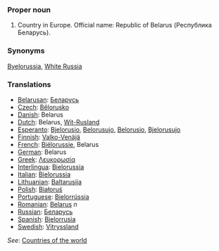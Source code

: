 ===Proper noun===

# Country in Europe. Official name: Republic of Belarus (Республика Беларусь).

===Synonyms===
[[Byelorussia]], [[White Russia]]
===Translations===
*[[Belarusan]]: [[Беларусь]]
*[[Czech]]: [[Bělorusko]]
*[[Danish]]: Belarus
*[[Dutch]]: Belarus, [[Wit-Rusland]]
*[[Esperanto]]: [[Bjelorusio]], [[Belorusujo]], [[Belorusio]], [[Bjelorusujo]]
*[[Finnish]]: [[Valko-Venäjä]]
*[[French]]: [[Biélorussie]], Belarus
*[[German]]: Belarus
*[[Greek]]: [[Λευκορωσία]]
*[[Interlingua]]: [[Bielorussia]]
*[[Italian]]: [[Bielorussia]]
*[[Lithuanian]]: [[Baltarusija]]
*[[Polish]]: [[Białoruś]]
*[[Portuguese]]: [[Bielorrússia]]
*[[Romanian]]: [[Belarus]] ''n''
*[[Russian]]: [[Беларусь]]
*[[Spanish]]: [[Bielorrusia]]
*[[Swedish]]: [[Vitryssland]]

''See'': [[Countries of the world]]